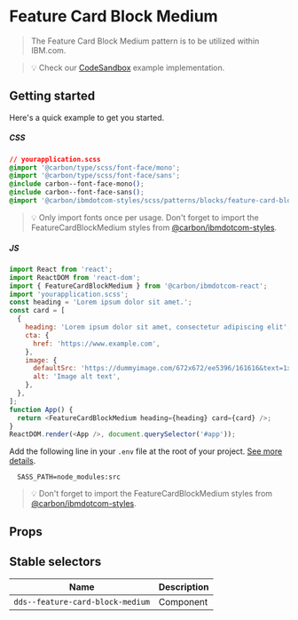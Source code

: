 
# Feature Card Block Medium

> The Feature Card Block Medium pattern is to be utilized within IBM.com.

> 💡 Check our
> [CodeSandbox](https://githubbox.com/carbon-design-system/ibm-dotcom-library/tree/master/packages/react/examples/codesandbox/patterns/blocks/FeatureCardBlockMedium)
> example implementation.

## Getting started

Here's a quick example to get you started.

##### CSS

```css
// yourapplication.scss
@import '@carbon/type/scss/font-face/mono';
@import '@carbon/type/scss/font-face/sans';
@include carbon--font-face-mono();
@include carbon--font-face-sans();
@import '@carbon/ibmdotcom-styles/scss/patterns/blocks/feature-card-block-medium/feature-card-block-medium';
```

> 💡 Only import fonts once per usage. Don't forget to import the
> FeatureCardBlockMedium styles from
> [@carbon/ibmdotcom-styles](https://github.com/carbon-design-system/ibm-dotcom-library/blob/master/packages/styles).

##### JS

```javascript
import React from 'react';
import ReactDOM from 'react-dom';
import { FeatureCardBlockMedium } from '@carbon/ibmdotcom-react';
import 'yourapplication.scss';
const heading = 'Lorem ipsum dolor sit amet.';
const card = [
  {
    heading: 'Lorem ipsum dolor sit amet, consectetur adipiscing elit',
    cta: {
      href: 'https://www.example.com',
    },
    image: {
      defaultSrc: 'https://dummyimage.com/672x672/ee5396/161616&text=1x1',
      alt: 'Image alt text',
    },
  },
];
function App() {
  return <FeatureCardBlockMedium heading={heading} card={card} />;
}
ReactDOM.render(<App />, document.querySelector('#app'));
```

Add the following line in your `.env` file at the root of your project.
[See more details](https://github.com/carbon-design-system/ibm-dotcom-library/tree/master/packages/styles#usage).

```
  SASS_PATH=node_modules:src
```

> 💡 Don't forget to import the FeatureCardBlockMedium styles from
> [@carbon/ibmdotcom-styles](https://github.com/carbon-design-system/ibm-dotcom-library/blob/master/packages/styles).

## Props

<Props of={FeatureCardBlockMedium} />

## Stable selectors

| Name                             | Description |
| -------------------------------- | ----------- |
| `dds--feature-card-block-medium` | Component   |

<Description markdown={contributing} />
